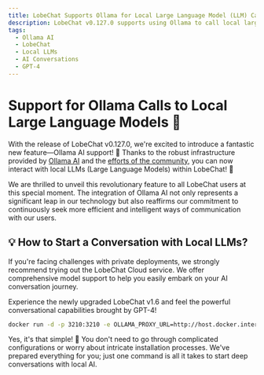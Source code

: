```yaml
---
title: LobeChat Supports Ollama for Local Large Language Model (LLM) Calls
description: LobeChat v0.127.0 supports using Ollama to call local large language models.
tags:
  - Ollama AI
  - LobeChat
  - Local LLMs
  - AI Conversations
  - GPT-4
---
```


# Support for Ollama Calls to Local Large Language Models 🦙

With the release of LobeChat v0.127.0, we're excited to introduce a fantastic new feature—Ollama AI support! 🤯 Thanks to the robust infrastructure provided by [Ollama AI](https://ollama.ai/) and the [efforts of the community](https://github.com/lobehub/lobe-chat/pull/1265), you can now interact with local LLMs (Large Language Models) within LobeChat! 🤩

We are thrilled to unveil this revolutionary feature to all LobeChat users at this special moment. The integration of Ollama AI not only represents a significant leap in our technology but also reaffirms our commitment to continuously seek more efficient and intelligent ways of communication with our users.

## 💡 How to Start a Conversation with Local LLMs?

If you're facing challenges with private deployments, we strongly recommend trying out the LobeChat Cloud service. We offer comprehensive model support to help you easily embark on your AI conversation journey.

Experience the newly upgraded LobeChat v1.6 and feel the powerful conversational capabilities brought by GPT-4!

```bash
docker run -d -p 3210:3210 -e OLLAMA_PROXY_URL=http://host.docker.internal:11434/v1 lobehub/lobe-chat
```

Yes, it's that simple! 🤩 You don't need to go through complicated configurations or worry about intricate installation processes. We've prepared everything for you; just one command is all it takes to start deep conversations with local AI.
